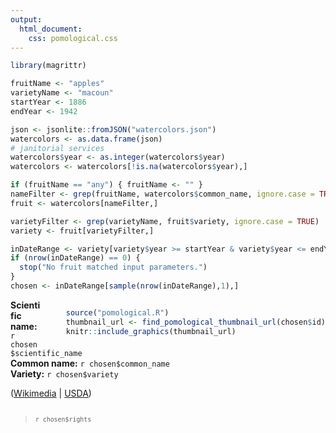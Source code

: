 ```yaml
---
output: 
  html_document:
    css: pomological.css
---
```


```r
library(magrittr)

fruitName <- "apples"
varietyName <- "macoun"
startYear <- 1886
endYear <- 1942

json <- jsonlite::fromJSON("watercolors.json")
watercolors <- as.data.frame(json)
# janitorial services
watercolors$year <- as.integer(watercolors$year)
watercolors <- watercolors[!is.na(watercolors$year),]

if (fruitName == "any") { fruitName <- "" }
nameFilter <- grep(fruitName, watercolors$common_name, ignore.case = TRUE)
fruit <- watercolors[nameFilter,]

varietyFilter <- grep(varietyName, fruit$variety, ignore.case = TRUE)
variety <- fruit[varietyFilter,]

inDateRange <- variety[variety$year >= startYear & variety$year <= endYear,]
if (nrow(inDateRange) == 0) {
  stop("No fruit matched input parameters.")
}
chosen <- inDateRange[sample(nrow(inDateRange),1),]
```

<div style="float:right; margin-left: 40px;">

<a href="`r chosen$url`" target="_blank">
```r
source("pomological.R")
thumbnail_url <- find_pomological_thumbnail_url(chosen$id)
knitr::include_graphics(thumbnail_url)
```
</a>
</div>

**Scientific name:** `r chosen$scientific_name`  
**Common name:** `r chosen$common_name`  
**Variety:** `r chosen$variety`  

(<a href="`r chosen$wikimedia_url`" target="_blank">Wikimedia</a> | 
<a href="`r chosen$url`" target="_blank">USDA</a>)

<div style="clear:both;"></div>

> <small>`r chosen$rights`</small>
